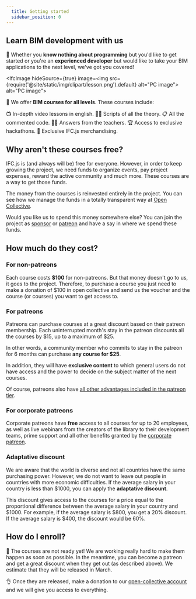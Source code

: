 ```yaml
---
  title: Getting started
  sidebar_position: 0
---
```



## Learn BIM development with us

🌱 Whether you **know nothing about programming** but you'd like to get started or you're an **experienced developer** but would like to take your BIM applications to the next level, we've got you covered!

<IfcImage hideSource={true} image=<img src={require('@site/static/img/clipart/lesson.png').default} alt="PC image"></img>
   alt="PC image"></IfcImage>

🚀 We offer **BIM courses for all levels**. These courses include:

<IfcCard>
📺 In-depth video lessons in english.
</IfcCard>

<IfcCard>
👩‍💻 Scripts of all the theory.
</IfcCard>

<IfcCard>
📋 All the commented code.
</IfcCard>

<IfcCard>
👩‍🏫 Answers from the teachers.
</IfcCard>

<IfcCard>
🏆 Access to exclusive hackathons.
</IfcCard>

<IfcCard>
🎁 Exclusive IFC.js merchandising.
</IfcCard>

## Why aren't these courses free?

IFC.js is (and always will be) free for everyone. However, in order to keep growing the project, we need funds to organize events, pay project expenses, reward the active community and much more. These courses are a way to get those funds.

The money from the courses is reinvested entirely in the project. You can see how we manage the funds in a totally transparent way at [Open Collective](https://opencollective.com/ifcjs).

Would you like us to spend this money somewhere else? You can join the project as [sponsor](https://ifcjs.github.io/info/docs/Contribute) or [patreon](https://ifcjs.github.io/info/docs/Contribute) and have a say in where we spend these funds.

## How much do they cost?

### For non-patreons

Each course costs **$100** for non-patreons. But that money doesn't go to us, it goes to the project. Therefore, to purchase a course you just need to make a donation of $100 in open collective and send us the voucher and the course (or courses) you want to get access to.

### For patreons

Patreons can purchase courses at a great discount based on their patreon membership. Each uninterrupted month's stay in the patreon discounts all the courses by $15, up to a maximum of $25.

In other words, a community member who commits to stay in the patreon for 6 months can purchase **any course for $25**.

In addition, they will have **exclusive content** to which general users do not have access and the power to decide on the subject matter of the next courses.

Of course, patreons also have [all other advantages included in the patreon tier](https://ifcjs.github.io/info/docs/Patreon).

### For corporate patreons

Corporate patreons have **free** access to all courses for up to 20 employees, as well as live webinars from the creators of the library to their development teams, prime support and all other benefits granted by the [corporate patreon](https://ifcjs.github.io/info/docs/Patreon).

### Adaptative discount

We are aware that the world is diverse and not all countries have the same purchasing power. However, we do not want to leave out people in countries with more economic difficulties. If the average salary in your country is less than $1000, you can apply the **adaptative discount**.

This discount gives access to the courses for a price equal to the proportional difference between the average salary in your country and $1000. For example, if the average salary is $800, you get a 20% discount. If the average salary is $400, the discount would be 60%.

## How do I enroll?

🚧 The courses are not ready yet! We are working really hard to make them happen as soon as possible. In the meantime, you can become a patreon and get a great discount when they get out (as described above). We estimate that they will be released in March.

👌 Once they are released, make a donation to our [open-collective account](https://opencollective.com/ifcjs) and we will give you access to everything.


